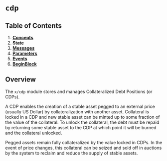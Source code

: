 
# `cdp`

## Table of Contents

1. **[Concepts](01_concepts.md)**
2. **[State](02_state.md)**
3. **[Messages](03_messages.md)**
4. **[Parameters](04_params.md)**
5. **[Events](05_events.md)**
6. **[BeginBlock](06_begin_block.md)**

## Overview

The `x/cdp` module stores and manages Collateralized Debt Positions (or CDPs).

A CDP enables the creation of a stable asset pegged to an external price (usually US Dollar) by collateralization with another asset. Collateral is locked in a CDP and new stable asset can be minted up to some fraction of the value of the collateral. To unlock the collateral, the debt must be repaid by returning some stable asset to the CDP at which point it will be burned and the collateral unlocked.

Pegged assets remain fully collateralized by the value locked in CDPs. In the event of price changes, this collateral can be seized and sold off in auctions by the system to reclaim and reduce the supply of stable assets.


>
